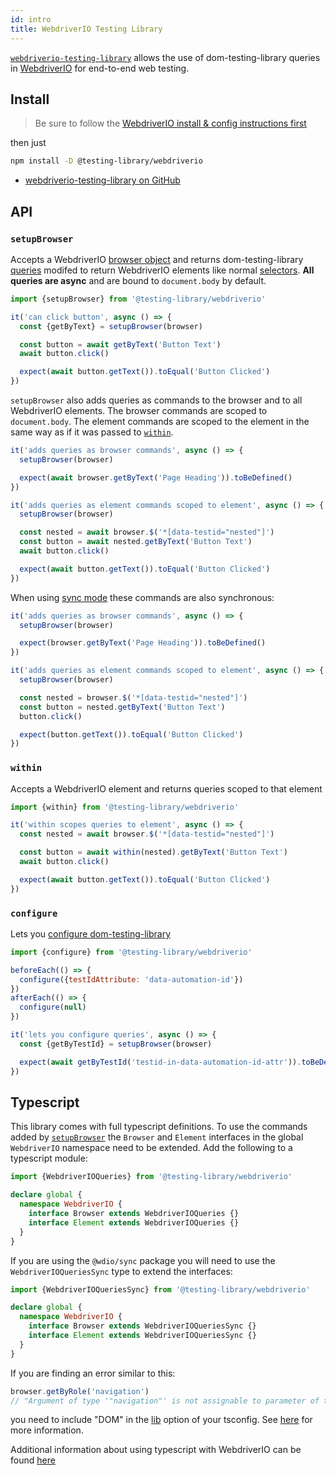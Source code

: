 ```yaml
---
id: intro
title: WebdriverIO Testing Library
---
```


[`webdriverio-testing-library`][gh] allows the use of dom-testing-library queries in [WebdriverIO](https://webdriver.io/) for end-to-end web testing.

## Install

> Be sure to follow the [WebdriverIO install & config instructions first](https://webdriver.io/docs/gettingstarted/)

then just

```bash npm2yarn
npm install -D @testing-library/webdriverio
```

- [webdriverio-testing-library on GitHub][gh]

## API

### `setupBrowser`

Accepts a WebdriverIO [browser object](https://webdriver.io/docs/browserobject) and returns dom-testing-library [queries](/docs/queries/about) modifed to return WebdriverIO elements like normal [selectors](https://webdriver.io/docs/selectors/). **All queries are async** and are bound to `document.body` by default.

```javascript
import {setupBrowser} from '@testing-library/webdriverio'

it('can click button', async () => {
  const {getByText} = setupBrowser(browser)

  const button = await getByText('Button Text')
  await button.click()

  expect(await button.getText()).toEqual('Button Clicked')
})
```

`setupBrowser` also adds queries as commands to the browser and to all WebdriverIO elements. The browser commands are scoped to `document.body`. The element commands are scoped to the element in the same way as if it was passed to [`within`](#within).

```javascript
it('adds queries as browser commands', async () => {
  setupBrowser(browser)

  expect(await browser.getByText('Page Heading')).toBeDefined()
})

it('adds queries as element commands scoped to element', async () => {
  setupBrowser(browser)

  const nested = await browser.$('*[data-testid="nested"]')
  const button = await nested.getByText('Button Text')
  await button.click()

  expect(await button.getText()).toEqual('Button Clicked')
})
```

When using [sync mode](https://webdriver.io/docs/sync-vs-async#sync-mode) these commands are also synchronous:

```javascript
it('adds queries as browser commands', async () => {
  setupBrowser(browser)

  expect(browser.getByText('Page Heading')).toBeDefined()
})

it('adds queries as element commands scoped to element', async () => {
  setupBrowser(browser)

  const nested = browser.$('*[data-testid="nested"]')
  const button = nested.getByText('Button Text')
  button.click()

  expect(button.getText()).toEqual('Button Clicked')
})
```

### `within`

Accepts a WebdriverIO element and returns queries scoped to that element

```javascript
import {within} from '@testing-library/webdriverio'

it('within scopes queries to element', async () => {
  const nested = await browser.$('*[data-testid="nested"]')

  const button = await within(nested).getByText('Button Text')
  await button.click()

  expect(await button.getText()).toEqual('Button Clicked')
})
```

### `configure`

Lets you [configure dom-testing-library][config]

```javascript
import {configure} from '@testing-library/webdriverio'

beforeEach(() => {
  configure({testIdAttribute: 'data-automation-id'})
})
afterEach(() => {
  configure(null)
})

it('lets you configure queries', async () => {
  const {getByTestId} = setupBrowser(browser)

  expect(await getByTestId('testid-in-data-automation-id-attr')).toBeDefined()
})
```

## Typescript

This library comes with full typescript definitions. To use the commands added by [`setupBrowser`](#setupbrowser) the `Browser` and `Element` interfaces in the global `WebdriverIO` namespace need to be extended. Add the following to a typescript module:

```typescript
import {WebdriverIOQueries} from '@testing-library/webdriverio'

declare global {
  namespace WebdriverIO {
    interface Browser extends WebdriverIOQueries {}
    interface Element extends WebdriverIOQueries {}
  }
}
```

If you are using the `@wdio/sync` package you will need to use the `WebdriverIOQueriesSync` type to extend the interfaces:

```typescript
import {WebdriverIOQueriesSync} from '@testing-library/webdriverio'

declare global {
  namespace WebdriverIO {
    interface Browser extends WebdriverIOQueriesSync {}
    interface Element extends WebdriverIOQueriesSync {}
  }
}
```

If you are finding an error similar to this:

```typescript
browser.getByRole('navigation')
// "Argument of type '"navigation"' is not assignable to parameter of type 'ByRoleOptions | undefined'."
```

you need to include "DOM" in the [lib](https://www.typescriptlang.org/tsconfig#lib) option of your tsconfig. See [here](https://github.com/testing-library/webdriverio-testing-library/issues/22) for more information.

Additional information about using typescript with WebdriverIO can be found [here](https://webdriver.io/docs/typescript/)

[config]: ../dom-testing-library/api-configuration.mdx
[gh]: https://github.com/testing-library/webdriverio-testing-library
[gh]: https://github.com/testing-library/webdriverio-testing-library
